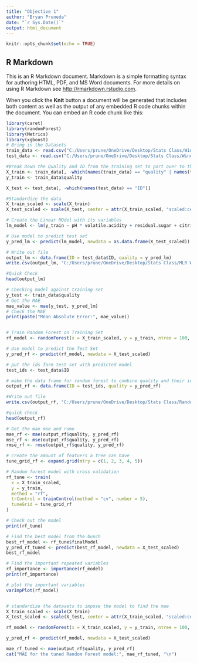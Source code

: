 ---
title: "Objective 1"
author: "Bryan Pruneda"
date: "`r Sys.Date()`"
output: html_document
---

```{r setup, include=FALSE}
knitr::opts_chunk$set(echo = TRUE)
```

## R Markdown

This is an R Markdown document. Markdown is a simple formatting syntax for authoring HTML, PDF, and MS Word documents. For more details on using R Markdown see <http://rmarkdown.rstudio.com>.

When you click the **Knit** button a document will be generated that includes both content as well as the output of any embedded R code chunks within the document. You can embed an R code chunk like this:

```{r objective A}
library(caret)
library(randomForest)
library(Metrics)
library(xgboost)
# Bring in the Datasets
train_data <- read.csv("C:/Users/prune/OneDrive/Desktop/Stats Class/Wine Train.csv")
test_data <- read.csv("C:/Users/prune/OneDrive/Desktop/Stats Class/Wine Test Set.csv")

#Break Down the Quality and ID from the training set to port over to the test ste
X_train <- train_data[, -which(names(train_data) == "quality" | names(train_data) == "ID")]
y_train <- train_data$quality

X_test <- test_data[, -which(names(test_data) == "ID")]

#Standardize the data
X_train_scaled <- scale(X_train)
X_test_scaled <- scale(X_test, center = attr(X_train_scaled, "scaled:center"), scale = attr(X_train_scaled, "scaled:scale"))

# Create the Linear MOdel with its variables
lm_model <- lm(y_train ~ pH * volatile.acidity + residual.sugar + citric.acid * free.sulfur.dioxide, data = as.data.frame(X_train_scaled))

# Use model to predict test set
y_pred_lm <- predict(lm_model, newdata = as.data.frame(X_test_scaled))

# Write out file
output_lm <- data.frame(ID = test_data$ID, quality = y_pred_lm)
write.csv(output_lm, "C:/Users/prune/OneDrive/Desktop/Stats Class/MLR Wine Quality.csv", row.names = FALSE)

#Quick Check
head(output_lm)

# Checking model against training set
y_test <- train_data$quality
# Get the MAE
mae_value <- mae(y_test, y_pred_lm)
# Check the MAE
print(paste("Mean Absolute Error:", mae_value))


# Train Random Forest on Training Set
rf_model <- randomForest(x = X_train_scaled, y = y_train, ntree = 100, mtry = 3, importance = TRUE)

# Use model to predict the Test Set
y_pred_rf <- predict(rf_model, newdata = X_test_scaled)

# put the ids form test set with predicted model
test_ids <- test_data$ID

# make the data frame for random forest to combine quality and their id
output_rf <- data.frame(ID = test_ids, quality = y_pred_rf)

#Write out file
write.csv(output_rf, "C:/Users/prune/OneDrive/Desktop/Stats Class/Random Forest Wine Quality.csv", row.names = FALSE)

#quick check
head(output_rf)

# Get the mae mse and rsme
mae_rf <- mae(output_rf$quality, y_pred_rf)
mse_rf <- mse(output_rf$quality, y_pred_rf)
rmse_rf <- rmse(output_rf$quality, y_pred_rf)

# create the amount of featuers a tree can have
tune_grid_rf <- expand.grid(mtry = c(1, 2, 3, 4, 5))

# Random forest model with cross validation
rf_tune <- train(
  x = X_train_scaled, 
  y = y_train, 
  method = "rf", 
  trControl = trainControl(method = "cv", number = 5),
  tuneGrid = tune_grid_rf
)

# Check out the model
print(rf_tune)

# Find the best model from the bunch
best_rf_model <- rf_tune$finalModel
y_pred_rf_tuned <- predict(best_rf_model, newdata = X_test_scaled)
best_rf_model

# Find the important repeated variables
rf_importance <- importance(rf_model)
print(rf_importance)

# plot the important variables
varImpPlot(rf_model)


# standardize the datasets to impose the model to find the mae
X_train_scaled <- scale(X_train)
X_test_scaled <- scale(X_test, center = attr(X_train_scaled, "scaled:center"), scale = attr(X_train_scaled, "scaled:scale"))

rf_model <- randomForest(x = X_train_scaled, y = y_train, ntree = 100, mtry = 3, importance = TRUE)

y_pred_rf <- predict(rf_model, newdata = X_test_scaled)

mae_rf_tuned <- mae(output_rf$quality, y_pred_rf)
cat("MAE for the tuned Random Forest model:", mae_rf_tuned, "\n")

```

